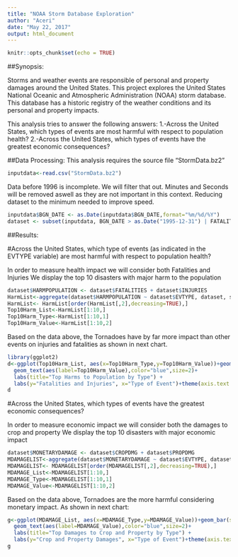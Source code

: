 ```yaml
---
title: "NOAA Storm Database Exploration"
author: "Aceri"
date: "May 22, 2017"
output: html_document
---
```


```r
knitr::opts_chunk$set(echo = TRUE)
```
##Synopsis:

Storms and weather events are responsible of personal and property damages around the United States. This project explores the United States National Oceanic and Atmospheric Administration (NOAA) storm database. This database has a historic registry of the weather conditions and its personal and property impacts.

This analysis tries to answer the following answers:
1.-Across the United States, which types of events are most harmful with respect to population health?
2.-Across the United States, which types of events have the greatest economic consequences?

##Data Processing:
This analysis requires the source file "StormData.bz2"

```r
inputdata<-read.csv("StormData.bz2")
```
Data before 1996 is incomplete. We will filter that out. Minutes and Seconds will be removed aswell as they are not important in this context.
Reducing dataset to the minimum needed to improve speed.

```r
inputdata$BGN_DATE <- as.Date(inputdata$BGN_DATE,format="%m/%d/%Y")
dataset <- subset(inputdata, BGN_DATE > as.Date("1995-12-31") | FATALITIES > 0 | INJURIES > 0 | PROPDMG > 0 | CROPDMG > 0 , select = c("STATE__", "BGN_DATE", "END_DATE" ,"EVTYPE", "FATALITIES","INJURIES","PROPDMG","PROPDMGEXP","CROPDMG","CROPDMGEXP") )
```

##Results:

#Across the United States, which type of events (as indicated in the EVTYPE variable) are most harmful with respect to population health?

In order to measure health impact we will consider both Fatalities and Injuries
We display the top 10 disasters with major harm to the population

```r
dataset$HARMPOPULATION <- dataset$FATALITIES + dataset$INJURIES
HarmList<-aggregate(dataset$HARMPOPULATION ~ dataset$EVTYPE, dataset, sum)
HarmList<- HarmList[order(HarmList[,2],decreasing=TRUE),]
Top10Harm_List<-HarmList[1:10,]
Top10Harm_Type<-HarmList[1:10,1]
Top10Harm_Value<-HarmList[1:10,2]
```

Based on the data above, the Tornadoes have by far more impact than other events on injuries and fatalities as shown in next chart.

```r
library(ggplot2)
d<-ggplot(Top10Harm_List, aes(x=Top10Harm_Type,y=Top10Harm_Value))+geom_bar(stat="identity")+
  geom_text(aes(label=Top10Harm_Value),color="blue",size=2)+
  labs(title="Top Harms to Population by Type") +
  labs(y="Fatalities and Injuries", x="Type of Event")+theme(axis.text.x=element_text(angle=45,hjust=1))
d

```




#Across the United States, which types of events have the greatest economic consequences?

In order to measure economic impact we will consider both the damages to crop and property
We display the top 10 disasters with major economic impact

```r
dataset$MONETARYDAMAGE <- dataset$CROPDMG + dataset$PROPDMG
MDAMAGELIST<-aggregate(dataset$MONETARYDAMAGE ~ dataset$EVTYPE, dataset, sum)
MDAMAGELIST<- MDAMAGELIST[order(MDAMAGELIST[,2],decreasing=TRUE),]
MDAMAGE_List<-MDAMAGELIST[1:10,]
MDAMAGE_Type<-MDAMAGELIST[1:10,1]
MDAMAGE_Value<-MDAMAGELIST[1:10,2]

```

Based on the data above, Tornadoes are the more harmful considering monetary impact.
As shown in next chart:

```r
g<-ggplot(MDAMAGE_List, aes(x=MDAMAGE_Type,y=MDAMAGE_Value))+geom_bar(stat="identity")+
  geom_text(aes(label=MDAMAGE_Value),color="blue",size=2)+
  labs(title="Top Damages to Crop and Property by Type") +
  labs(y="Crop and Property Damages", x="Type of Event")+theme(axis.text.x=element_text(angle=45,hjust=1))
g

```

